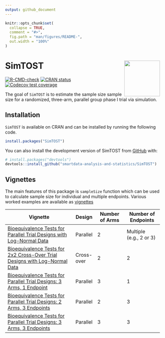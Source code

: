 ```yaml
---
output: github_document
---
```


<!-- README.md is generated from README.Rmd. Please edit that file -->

```r
knitr::opts_chunk$set(
  collapse = TRUE,
  comment = "#>",
  fig.path = "man/figures/README-",
  out.width = "100%"
)
```

# SimTOST <img src="man/figures/logo.png" align="right" height="116" alt="" />

<!-- badges: start -->
[![R-CMD-check](https://github.com/smartdata-analysis-and-statistics/SimTOST/actions/workflows/R-CMD-check.yml/badge.svg)](https://github.com/smartdata-analysis-and-statistics/SimTOST/actions/workflows/R-CMD-check.yml)
[![CRAN status](https://www.r-pkg.org/badges/version/SimTOST)](https://CRAN.R-project.org/package=SimTOST)
[![Codecov test coverage](https://codecov.io/gh/smartdata-analysis-and-statistics/SimTOST/branch/main/graph/badge.svg)](https://app.codecov.io/gh/smartdata-analysis-and-statistics/SimTOST?branch=main)
<!-- badges: end -->

The goal of `SimTOST` is to estimate the sample size sample size for a randomized, three-arm, parallel group phase I trial via simulation.  

## Installation

`SimTOST` is available on CRAN and can be installed by running the following code.

``` r
install.packages("SimTOST")
```

You can also install the development version of SimTOST from [GitHub](https://github.com/) with:

``` r
# install.packages("devtools")
devtools::install_github("smartdata-analysis-and-statistics/SimTOST")
```

## Vignettes

The main features of this package is `sampleSize` function which can be used to calculate sample size for individual and multiple endpoints. Various worked examples are available as [vignettes](https://smartdata-analysis-and-statistics.github.io/SimTOST)


| **Vignette**                                    | **Design**   | **Number of Arms** | **Number of Endpoints** |
|------------------------------------------------|--------------|---------------------|--------------------------|
| [Bioequivalence Tests for Parallel Trial Designs with Log-Normal Data](articles/sampleSize_parallel.html) | Parallel    | 2                  | Multiple (e.g., 2 or 3)                 |
| [Bioequivalence Tests for 2x2 Cross-Over Trial Designs with Log-Normal Data](articles/sampleSize_crossover.html) | Cross-over    | 2                  | 2                 |
| [Bioequivalence Tests for Parallel Trial Designs: 3 Arms, 1 Endpoint](articles/sampleSize_parallel_3A1E.html) | Parallel    | 3                  | 1                        |
| [Bioequivalence Tests for Parallel Trial Designs: 2 Arms, 3 Endpoints](articles/sampleSize_parallel_2A3E.html)  | Parallel    | 2                  | 3 |
| [Bioequivalence Tests for Parallel Trial Designs: 3 Arms, 3 Endpoints](articles/sampleSize_parallel_3A3E.html)  | Parallel    | 3                  | 3 |



